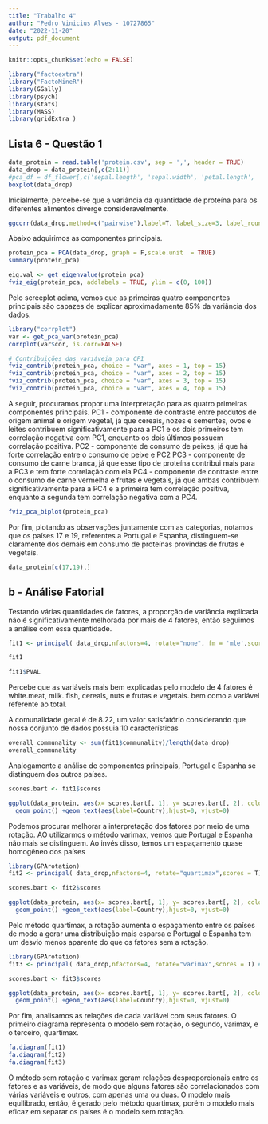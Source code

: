---
title: "Trabalho 4"
author: "Pedro Vinicius Alves - 10727865"
date: "2022-11-20"
output: pdf_document
---

```{r setup, include=TRUE}
knitr::opts_chunk$set(echo = FALSE)
```


```{r}
library("factoextra")
library("FactoMineR")
library(GGally)
library(psych)
library(stats)
library(MASS)
library(gridExtra )
```





## Lista 6 - Questão 1


```{r cars}


data_protein = read.table('protein.csv', sep = ',', header = TRUE)
data_drop = data_protein[,c(2:11)]
#pca_df = df_flower[,c('sepal.length', 'sepal.width', 'petal.length', 'petal.width')]
boxplot(data_drop)
```
Inicialmente, percebe-se que a variância da quantidade de proteína para os diferentes alimentos diverge consideravelmente.

```{r}


ggcorr(data_drop,method=c("pairwise"),label=T, label_size=3, label_round=2)
```


Abaixo adquirimos as componentes principais.

```{r}
protein_pca = PCA(data_drop, graph = F,scale.unit  = TRUE)
summary(protein_pca)
```




```{r}

eig.val <- get_eigenvalue(protein_pca)
fviz_eig(protein_pca, addlabels = TRUE, ylim = c(0, 100))

```

Pelo screeplot acima, vemos que as primeiras quatro componentes principais são capazes de explicar aproximadamente 85% da variância dos dados.

```{r}
library("corrplot")
var <- get_pca_var(protein_pca)
corrplot(var$cor, is.corr=FALSE) 
```

```{r}
# Contribuições das variáveia para CP1
fviz_contrib(protein_pca, choice = "var", axes = 1, top = 15)
fviz_contrib(protein_pca, choice = "var", axes = 2, top = 15)
fviz_contrib(protein_pca, choice = "var", axes = 3, top = 15)
fviz_contrib(protein_pca, choice = "var", axes = 4, top = 15)
```



A seguir, procuramos propor uma interpretação para as quatro primeiras componentes principais.
PC1 - componente de contraste entre produtos de origem animal e origem vegetal, já que cereais, nozes e sementes, ovos e leites contribuem significativamente para a PC1 e os dois primeiros tem correlação negativa com PC1, enquanto os dois últimos possuem correlação positiva.
PC2 - componente de consumo de peixes, já que há forte correlação entre o consumo de peixe e PC2
PC3 - componente de consumo de carne branca, já que esse tipo de proteína contribui mais para a PC3 e tem forte correlação com ela
PC4 - componente de contraste entre o consumo de carne vermelha e frutas e vegetais, já que ambas contribuem significativamente para a PC4 e a primeira tem correlação positiva, enquanto a segunda tem correlação negativa com a PC4.



```{r}
fviz_pca_biplot(protein_pca)
```

Por fim, plotando as observações juntamente com as categorias, notamos que os países 17 e 19, referentes a Portugal e Espanha, distinguem-se claramente dos demais em consumo de proteínas provindas de frutas e vegetais.


```{r}
data_protein[c(17,19),]
```

## b - Análise Fatorial

Testando várias quantidades de fatores, a proporção de variância explicada não é significativamente melhorada por mais de 4 fatores, então seguimos a análise com essa quantidade.

```{r}
fit1 <- principal( data_drop,nfactors=4, rotate="none", fm = 'mle',scores = T, residuals = TRUE)

fit1
```

```{r}
fit1$PVAL
```


Percebe que as variáveis mais bem explicadas pelo modelo de 4 fatores é white.meat, milk. fish, cereals, nuts e frutas e vegetais. bem como a variável referente ao total.

A comunalidade geral é de 8.22, um valor satisfatório considerando que nossa conjunto de dados possuia 10 características

```{r}
overall_communality <- sum(fit1$communality)/length(data_drop)
overall_communality

```




Analogamente a análise de componentes principais, Portugal e Espanha se distinguem dos outros países.
```{r}
scores.bart <- fit1$scores

ggplot(data_protein, aes(x= scores.bart[, 1], y= scores.bart[, 2], colour="red", label=Country))+
  geom_point() +geom_text(aes(label=Country),hjust=0, vjust=0)


```



Podemos procurar melhorar a interpretação dos fatores por meio de uma rotação. AO utilizarmos o método varimax, vemos que Portugal e Espanha não mais se distinguem. Ao invés disso, temos um espaçamento quase homogêneo dos países

```{r}


library(GPArotation)
fit2 <- principal( data_drop,nfactors=4, rotate="quartimax",scores = T) #

scores.bart <- fit2$scores

ggplot(data_protein, aes(x= scores.bart[, 1], y= scores.bart[, 2], colour="red", label=Country))+
  geom_point() +geom_text(aes(label=Country),hjust=0, vjust=0)


```


Pelo método quartimax, a rotação aumenta o espaçamento entre os países de modo a gerar uma distribuição mais esparsa e Portugal e Espanha tem um desvio menos aparente do que os fatores sem a rotação.
```{r}

library(GPArotation)
fit3 <- principal( data_drop,nfactors=4, rotate="varimax",scores = T) #

scores.bart <- fit3$scores

ggplot(data_protein, aes(x= scores.bart[, 1], y= scores.bart[, 2], colour="red", label=Country))+
  geom_point() +geom_text(aes(label=Country),hjust=0, vjust=0)
```

Por fim, analisamos as relações de cada variável com seus fatores. O primeiro diagrama representa o modelo sem rotação, o segundo, varimax, e o terceiro, quartimax.
```{r}
fa.diagram(fit1)
fa.diagram(fit2)
fa.diagram(fit3)


```

O método sem rotação e varimax geram relações desproporcionais entre os fatores e as variáveis, de modo que alguns fatores são correlacionados com várias variáveis e outros, com apenas uma ou duas. O modelo mais equilibrado, então, é gerado pelo método quartimax, porém o modelo mais eficaz em separar os países é o modelo sem rotação.








